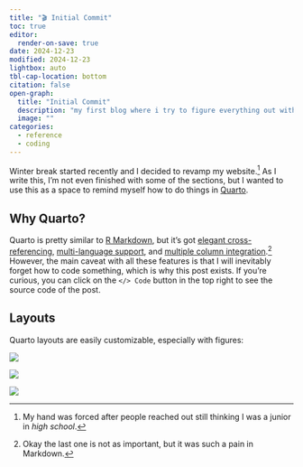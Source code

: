 ```yaml
---
title: "🎬 Initial Commit"
toc: true
editor:
  render-on-save: true
date: 2024-12-23
modified: 2024-12-23
lightbox: auto
tbl-cap-location: bottom
citation: false
open-graph:
  title: "Initial Commit"
  description: "my first blog where i try to figure everything out without freaking out 🤪"
  image: ""
categories:
  - reference
  - coding
---
```


Winter break started recently and I decided to revamp my website.[^reason] As I write this, I'm not even finished with some of the sections, but I wanted to use this as a space to remind myself how to do things in [Quarto](quarto.org). 


[^reason]: My hand was forced after people reached out still thinking I was a junior in _high school_.

## Why Quarto?

Quarto is pretty similar to [R Markdown](https://rmarkdown.rstudio.com/), but it's got [elegant cross-referencing](https://quarto.org/docs/authoring/cross-references.html), [multi-language support](https://quarto.org/docs/reference/cells/), and [multiple column integration](https://quarto.org/docs/authoring/figures.html#complex-layouts).[^not-important] However, the main caveat with all these features is that I will inevitably forget how to code something, which is why this post exists. If you're curious, you can click on the ``</> Code`` button in the top right to see the source code of the post.

[^not-important]: Okay the last one is not as important, but it was such a pain in Markdown.

## Layouts

Quarto layouts are easily customizable, especially with figures:

::: {layout='[[1,1],[1]]'}

![](assets/placeholder.svg)

![](assets/placeholder.svg)

![](assets/placeholder.svg)

:::